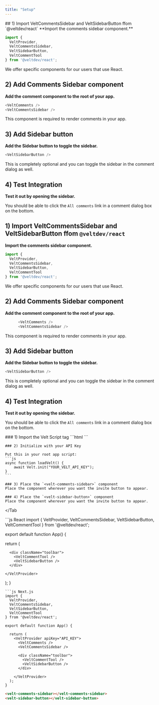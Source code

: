 ```yaml
---
title: "Setup"
---
```


<Tabs>
<Tab title="React">
## 1) Import VeltCommentsSidebar and VeltSidebarButton ffom `@veltdev/react`
**Import the comments sidebar component.**

```js
import { 
  VeltProvider, 
  VeltCommentsSidebar, 
  VeltSidebarButton,
  VeltCommentTool 
} from '@veltdev/react';
```

We offer specific components for our users that use React.

## 2) Add Comments Sidebar component
**Add the comment component to the root of your app.**

```js
<VeltComments />
<VeltCommentsSidebar />
```

This component is required to render comments in your app.

## 3) Add Sidebar button
**Add the Sidebar button to toggle the sidebar.**

```js
<VeltSidebarButton />
```

This is completely optional and you can toggle the sidebar in the comment dialog as well.

## 4) Test Integration
**Test it out by opening the sidebar.**

You should be able to click the `All comments` link in a comment dialog box on the bottom.
</Tab>

<Tab title="Next.js">

## 1) Import VeltCommentsSidebar and VeltSidebarButton ffom `@veltdev/react`
**Import the comments sidebar component.**

```js
import { 
  VeltProvider, 
  VeltCommentsSidebar, 
  VeltSidebarButton,
  VeltCommentTool 
} from '@veltdev/react';
```

We offer specific components for our users that use React.

## 2) Add Comments Sidebar component
**Add the comment component to the root of your app.**

```js
      <VeltComments />
      <VeltCommentsSidebar />

```

This component is required to render comments in your app.

## 3) Add Sidebar button
**Add the Sidebar button to toggle the sidebar.**

```js
<VeltSidebarButton />
```

This is completely optional and you can toggle the sidebar in the comment dialog as well.

## 4) Test Integration
**Test it out by opening the sidebar.**

You should be able to click the `All comments` link in a comment dialog box on the bottom.

</Tab>

<Tab title="HTML">
    ### 1) Import the Velt Script tag
    ```html
    <script type="module" src="https://cdn.jsdelivr.net/npm/@veltdev/sdk@1.0.11/velt.js" onload="loadVelt()"></script>
    ```

    ### 2) Initialize with your API Key

    Put this in your root app script:
    ```js
    async function loadVelt() {
        await Velt.init("YOUR_VELT_API_KEY");
    }
    ```

    ### 3) Place the `<velt-comments-sidebar>` component
    Place the component wherever you want the invite button to appear.

    ### 4) Place the `<velt-sidebar-button>` component
    Place the component wherever you want the invite button to appear.


</Tab
</Tabs>

<RequestExample>
```js React
import { 
  VeltProvider, 
  VeltCommentsSidebar, 
  VeltSidebarButton,
  VeltCommentTool 
} from '@veltdev/react';

export default function App() {

  return (
    <VeltProvider apiKey="API_KEY">
      <VeltComments />
      <VeltCommentsSidebar />

      <div className="toolbar">
        <VeltCommentTool />
        <VeltSidebarButton />
      </div>

    </VeltProvider>
  );
}
```
```js Next.js
import { 
  VeltProvider, 
  VeltCommentsSidebar, 
  VeltSidebarButton,
  VeltCommentTool 
} from '@veltdev/react';

export default function App() {

  return (
    <VeltProvider apiKey="API_KEY">
      <VeltComments />
      <VeltCommentsSidebar />

      <div className="toolbar">
        <VeltCommentTool />
        <VeltSidebarButton />
      </div>

    </VeltProvider>
  );
}
```

```html HTML
<velt-comments-sidebar></velt-comments-sidebar>
<velt-sidebar-button></velt-sidebar-button>
```
</RequestExample>
